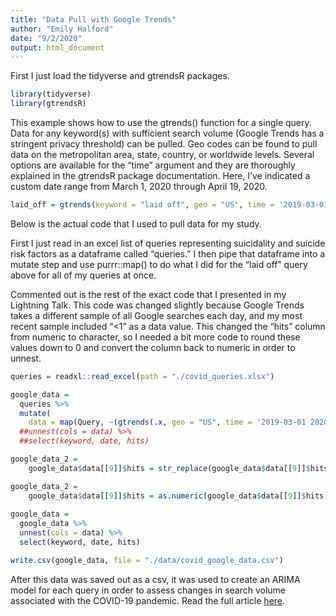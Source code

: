 ```yaml
---
title: "Data Pull with Google Trends"
author: "Emily Halford"
date: "9/2/2020"
output: html_document
---
```


First I just load the tidyverse and gtrendsR packages. 

```r
library(tidyverse)
library(gtrendsR)
```

This example shows how to use the gtrends() function for a single query. Data for any keyword(s) with sufficient search volume (Google Trends has a stringent privacy threshold) can be pulled. Geo codes can be found to pull data on the metropolitan area, state, country, or worldwide levels. Several options are available for the "time" argument and they are thoroughly explained in the gtrendsR package documentation. Here, I've indicated a custom date range from March 1, 2020 through April 19, 2020. 

```r

laid_off = gtrends(keyword = "laid off", geo = "US", time = '2019-03-01 2020-04-19')$interest_over_time

```

Below is the actual code that I used to pull data for my study.

First I just read in an excel list of queries representing suicidality and suicide risk factors as a dataframe called "queries." I then pipe that dataframe into a mutate step and use purrr::map() to do what I did for the "laid off" query above for all of my queries at once. 

Commented out is the rest of the exact code that I presented in my Lightning Talk. This code was changed slightly because Google Trends takes a different sample of all Google searches each day, and my most recent sample included "<1" as a data value. This changed the "hits" column from numeric to character, so I needed a bit more code to round these values down to 0 and convert the column back to numeric in order to unnest. 

```r

queries = readxl::read_excel(path = "./covid_queries.xlsx")

google_data = 
  queries %>% 
  mutate(
    data = map(Query, ~(gtrends(.x, geo = "US", time = '2019-03-01 2020-04-19')$interest_over_time))) ##%>% 
  ##unnest(cols = data) %>% 
  ##select(keyword, date, hits)

google_data_2 =
    google_data$data[[9]]$hits = str_replace(google_data$data[[9]]$hits, "<1", "0")

google_data_2 =
    google_data$data[[9]]$hits = as.numeric(google_data$data[[9]]$hits)
  
google_data =
  google_data %>% 
  unnest(cols = data) %>% 
  select(keyword, date, hits) 

write.csv(google_data, file = "./data/covid_google_data.csv")

```

After this data was saved out as a csv, it was used to create an ARIMA model for each query in order to assess changes in search volume associated with the COVID-19 pandemic. Read the full article [here](https://journals.plos.org/plosone/article?id=10.1371/journal.pone.0236777). 
